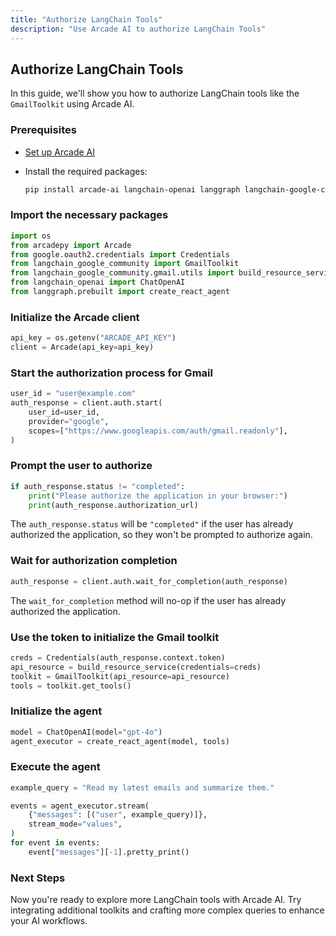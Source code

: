 ```yaml
---
title: "Authorize LangChain Tools"
description: "Use Arcade AI to authorize LangChain Tools"
---
```



## Authorize LangChain Tools

In this guide, we'll show you how to authorize LangChain tools like the `GmailToolkit` using Arcade AI.

<Steps>

### Prerequisites

- [Set up Arcade AI](/home/quickstart)
- Install the required packages:

  ```bash
  pip install arcade-ai langchain-openai langgraph langchain-google-community
  ```

### Import the necessary packages

```python
import os
from arcadepy import Arcade
from google.oauth2.credentials import Credentials
from langchain_google_community import GmailToolkit
from langchain_google_community.gmail.utils import build_resource_service
from langchain_openai import ChatOpenAI
from langgraph.prebuilt import create_react_agent
```

### Initialize the Arcade client

```python
api_key = os.getenv("ARCADE_API_KEY")
client = Arcade(api_key=api_key)
```

### Start the authorization process for Gmail

```python
user_id = "user@example.com"
auth_response = client.auth.start(
    user_id=user_id,
    provider="google",
    scopes=["https://www.googleapis.com/auth/gmail.readonly"],
)
```

### Prompt the user to authorize

```python
if auth_response.status != "completed":
    print("Please authorize the application in your browser:")
    print(auth_response.authorization_url)
```

The `auth_response.status` will be `"completed"` if the user has already authorized the application, so they won't be prompted to authorize again.

### Wait for authorization completion

```python
auth_response = client.auth.wait_for_completion(auth_response)
```

The `wait_for_completion` method will no-op if the user has already authorized the application.

### Use the token to initialize the Gmail toolkit

```python
creds = Credentials(auth_response.context.token)
api_resource = build_resource_service(credentials=creds)
toolkit = GmailToolkit(api_resource=api_resource)
tools = toolkit.get_tools()
```

### Initialize the agent

```python
model = ChatOpenAI(model="gpt-4o")
agent_executor = create_react_agent(model, tools)
```

### Execute the agent

```python
example_query = "Read my latest emails and summarize them."

events = agent_executor.stream(
    {"messages": [("user", example_query)]},
    stream_mode="values",
)
for event in events:
    event["messages"][-1].pretty_print()
```

</Steps>

### Next Steps

Now you're ready to explore more LangChain tools with Arcade AI. Try integrating additional toolkits and crafting more complex queries to enhance your AI workflows.
